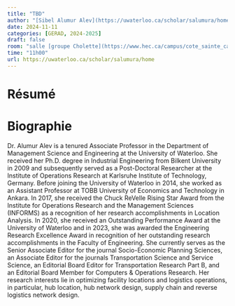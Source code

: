 ```yaml
---
title: "TBD"
author: "[Sibel Alumur Alev](https://uwaterloo.ca/scholar/salumura/home)"
date: 2024-11-11
categories: [GERAD, 2024-2025]
draft: false
room: "salle [groupe Cholette](https://www.hec.ca/campus/cote_sainte_catherine/1er_etage/salles_cours/cholette.html)"
time: "11h00"
url: https://uwaterloo.ca/scholar/salumura/home
---
```


# Résumé

# Biographie

Dr. Alumur Alev is a tenured Associate Professor in the Department of Management Science and Engineering at the University of Waterloo. She received her Ph.D. degree in Industrial Engineering from Bilkent University in 2009 and subsequently served as a Post-Doctoral Researcher at the Institute of Operations Research at Karlsruhe Institute of Technology, Germany. Before joining the University of Waterloo in 2014, she worked as an Assistant Professor at TOBB University of Economics and Technology in Ankara. In 2017, she received the Chuck ReVelle Rising Star Award from the Institute for Operations Research and the Management Sciences (INFORMS) as a recognition of her research accomplishments in Location Analysis. In 2020, she received an Outstanding Performance Award at the University of Waterloo and in 2023, she was awarded the Engineering Research Excellence Award in recognition of her outstanding research accomplishments in the Faculty of Engineering.  She currently serves as the Senior Associate Editor for the journal Socio-Economic Planning Sciences, an Associate Editor for the journals Transportation Science and Service Science, an Editorial Board Editor for Transportation Research Part B, and an Editorial Board Member for Computers & Operations Research. Her research interests lie in optimizing facility locations and logistics operations, in particular, hub location, hub network design, supply chain and reverse logistics network design.
